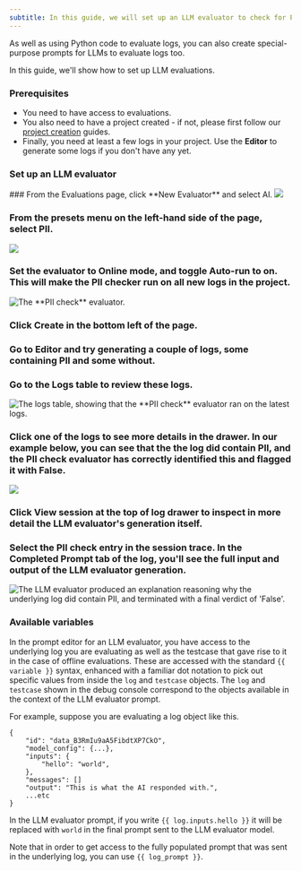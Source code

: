 ```yaml
---
subtitle: In this guide, we will set up an LLM evaluator to check for PII (Personally Identifiable Information) in logs.
---
```

As well as using Python code to evaluate logs, you can also create special-purpose prompts for LLMs to evaluate logs too.

In this guide, we'll show how to set up LLM evaluations.

### Prerequisites

- You need to have access to evaluations.
- You also need to have a project created - if not, please first follow our [project creation](/docs/create-a-project-from-the-playground) guides.
- Finally, you need at least a few logs in your project. Use the **Editor** to generate some logs if you don't have any yet.

### Set up an LLM evaluator

<Steps>
### From the Evaluations page, click **New Evaluator** and select AI.

<img src="../../../assets/images/e821a8f-image.png" />

### From the presets menu on the left-hand side of the page, select **PII**.

<img src="../../../assets/images/a0adb08-SCR-20231120-oahm.png" />

### Set the evaluator to **Online** mode, and toggle **Auto-run** to on. This will make the PII checker run on all new logs in the project.

<img src="../../../assets/images/be52778-image.png" alt="The  **PII check** evaluator." />

### Click **Create** in the bottom left of the page.
### Go to Editor and try generating a couple of logs, some containing PII and some without.
### Go to the Logs table to review these logs. 

<img src="../../../assets/images/4bc4503-image.png" alt="The logs table, showing that the **PII check** evaluator ran on the latest logs." />


### Click one of the logs to see more details in the drawer. In our example below, you can see that the the log did contain PII, and the **PII check** evaluator has correctly identified this and flagged it with **False**.

<img src="../../../assets/images/e2a1554-image.png" />

### Click **View session** at the top of log drawer to inspect in more detail the LLM evaluator's generation itself.
### Select the **PII check** entry in the session trace. In the **Completed Prompt** tab of the log, you'll see the full input and output of the LLM evaluator generation.

<img src="../../../assets/images/7b5713b-image.png" alt="The LLM evaluator produced an explanation reasoning why the underlying log did contain PII, and terminated with a final verdict of 'False'." />

</Steps>


### Available variables

In the prompt editor for an LLM evaluator, you have access to the underlying log you are evaluating as well as the testcase that gave rise to it in the case of offline evaluations. These are accessed with the standard `{{ variable }}` syntax, enhanced with a familiar dot notation to pick out specific values from inside the `log` and `testcase` objects. The `log` and `testcase` shown in the debug console correspond to the objects available in the context of the LLM evaluator prompt.

For example, suppose you are evaluating a log object like this.

```Text JSON
{
    "id": "data_B3RmIu9aA5FibdtXP7CkO",
    "model_config": {...},
    "inputs": {
    	"hello": "world",
    },
    "messages": []
    "output": "This is what the AI responded with.",
    ...etc
}
```

In the LLM evaluator prompt, if you write `{{ log.inputs.hello }}` it will be replaced with `world` in the final prompt sent to the LLM evaluator model.

Note that in order to get access to the fully populated prompt that was sent in the underlying log, you can use `{{ log_prompt }}`.